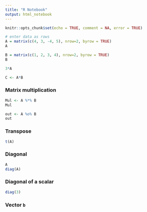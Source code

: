 ```yaml
---
title: "R Notebook"
output: html_notebook
---
```


```r
knitr::opts_chunk$set(echo = TRUE, comment = NA, error = TRUE)
```

```r
# enter data as rows
A = matrix(c(4, 3, -4, 5), nrow=2, byrow = TRUE)
A
```
```r
B = matrix(c(1, 2, 3, 4), nrow=2, byrow = TRUE)
B
```


```r
3*A
```

```r
C <- A*B
```

### Matrix multiplication
```r
Mul <- A %*% B
Mul
```

```r
out <- A %o% B
out
```

### Transpose
```r
t(A)
```

### Diagonal

```r
A
diag(A)
```

### Diagonal of a scalar

```r
diag(3)
```

### Vector `b`

```r

```

